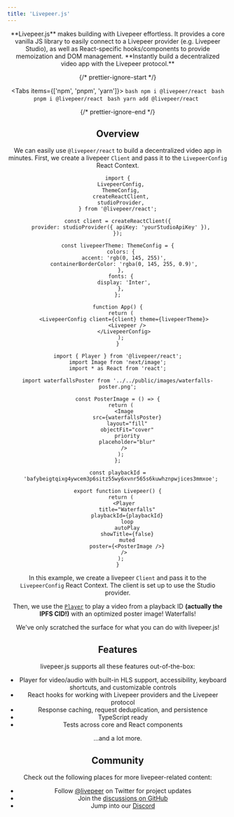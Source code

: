 ```yaml
---
title: 'Livepeer.js'
---
```



<Header />

<div>
  **Livepeer.js** makes building with Livepeer effortless. It provides a core
  vanilla JS library to easily connect to a Livepeer provider (e.g. Livepeer
  Studio), as well as React-specific hooks/components to provide memoization and
  DOM management. **Instantly build a decentralized video app with the Livepeer
  protocol.**
</div>

{/* prettier-ignore-start */}


  <Tabs items={['npm', 'pnpm', 'yarn']}>
    <Tab>
      ```bash
      npm i @livepeer/react
      ```
    </Tab>
    <Tab>
      ```bash
      pnpm i @livepeer/react
      ```
    </Tab>
    <Tab>
      ```bash
      yarn add @livepeer/react
      ```
    </Tab>
  </Tabs>


{/* prettier-ignore-end */}

<HeaderVideo />

## Overview

We can easily use `@livepeer/react` to build a decentralized video app in minutes. First,
we create a livepeer `Client` and pass it to the `LivepeerConfig` React Context.

```tsx
import {
  LivepeerConfig,
  ThemeConfig,
  createReactClient,
  studioProvider,
} from '@livepeer/react';

const client = createReactClient({
  provider: studioProvider({ apiKey: 'yourStudioApiKey' }),
});

const livepeerTheme: ThemeConfig = {
  colors: {
    accent: 'rgb(0, 145, 255)',
    containerBorderColor: 'rgba(0, 145, 255, 0.9)',
  },
  fonts: {
    display: 'Inter',
  },
};

function App() {
  return (
    <LivepeerConfig client={client} theme={livepeerTheme}>
      <Livepeer />
    </LivepeerConfig>
  );
}
```

```tsx
import { Player } from '@livepeer/react';
import Image from 'next/image';
import * as React from 'react';

import waterfallsPoster from '../../public/images/waterfalls-poster.png';

const PosterImage = () => {
  return (
    <Image
      src={waterfallsPoster}
      layout="fill"
      objectFit="cover"
      priority
      placeholder="blur"
    />
  );
};

const playbackId =
  'bafybeigtqixg4ywcem3p6sitz55wy6xvnr565s6kuwhznpwjices3mmxoe';

export function Livepeer() {
  return (
    <Player
      title="Waterfalls"
      playbackId={playbackId}
      loop
      autoPlay
      showTitle={false}
      muted
      poster={<PosterImage />}
    />
  );
}
```

In this example, we create a livepeer `Client` and pass it to the `LivepeerConfig` React Context. The client is set up to use the Studio provider.

Then, we use the [`Player`](/reference/livepeer-js/Player) to play a video from a playback ID **(actually the IPFS CID!)** with an optimized poster image! Waterfalls!

We've only scratched the surface for what you can do with livepeer.js!

## Features

livepeer.js supports all these features out-of-the-box:

- Player for video/audio with built-in HLS support, accessibility, keyboard shortcuts, and customizable controls
- React hooks for working with Livepeer providers and the Livepeer protocol
- Response caching, request deduplication, and persistence
- TypeScript ready
- Tests across core and React components

...and a lot more.

## Community

Check out the following places for more livepeer-related content:

- Follow [@livepeer](https://twitter.com/livepeer) on Twitter for project updates
- Join the [discussions on GitHub](https://github.com/livepeer/livepeer.js/discussions)
- Jump into our [Discord](https://discord.gg/livepeer)
